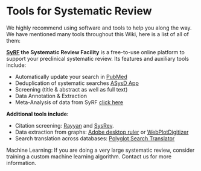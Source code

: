 
# Tools for Systematic Review

We highly recommend using software and tools to help you along the way. We have mentioned many tools throughout this Wiki, here is a list of all of them: 

**[SyRF](http://syrf.org.uk/){target="_blank"} the Systematic Review Facility** is a free-to-use online platform to support your preclinical systematic review. Its features and auxiliary tools include: 

- Automatically update your search in [PubMed](https://pubmed.ncbi.nlm.nih.gov/){target="_blank"}
- Deduplication of systematic searches [ASysD App](https://camarades.shinyapps.io/RDedup/){target="_blank"}
- Screening (title & abstract as well as full text)
- Data Annotation & Extraction
- Meta-Analysis of data from SyRF [click here](https://camarades.shinyapps.io/meta-analysis-app/){target="_blank"}

**Additional tools include:** 

- Citation screening: [Rayyan](https://rayyan.qcri.org/welcome){target="_blank"} and [SysRev](https://sysrev.com/){target="_blank"}.
- Data extraction from graphs: [Adobe desktop ruler](https://helpx.adobe.com/acrobat/using/grids-guides-measurements-pdfs.html){target="_blank"} or [WebPlotDigitizer](https://automeris.io/WebPlotDigitizer/){target="_blank"} 
- Search translation across databases: [Polyglot Search Translator](https://sr-accelerator.com/#/polyglot){target="_blank"}

Machine Learning: 
If you are doing a very large systematic review, consider training a custom machine learning algorithm. Contact us for more information. 
